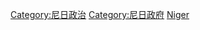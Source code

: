 {{Commonscat|International relations of Niger}}

[[Category:尼日政治|Category:尼日政治]]
[[Category:尼日政府|Category:尼日政府]]
[[Category:非洲各國外交|Niger]]
